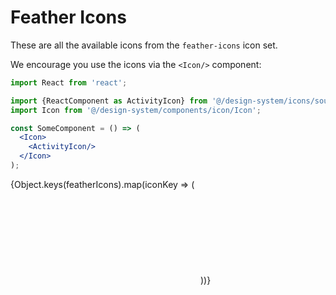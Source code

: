 

<Meta
  title="Design Tokens/Feather Icons"
/>

# Feather Icons

These are all the available icons from the `feather-icons` icon set.

We encourage you use the icons via the `<Icon/>` component:

```jsx
import React from 'react';

import {ReactComponent as ActivityIcon} from '@/design-system/icons/source/activity.svg';
import Icon from '@/design-system/components/icon/Icon';

const SomeComponent = () => (
  <Icon>
    <ActivityIcon/>
  </Icon>
);
```

<IconGallery>
  {Object.keys(featherIcons).map(iconKey => (
      <IconItem name={featherIcons[iconKey].name} key={featherIcons[iconKey].name}>
        <Icon>
          <svg {...featherIcons[iconKey].attrs} dangerouslySetInnerHTML={{__html: featherIcons[iconKey].contents}}/>
        </Icon>
      </IconItem>
    ))}
</IconGallery>
